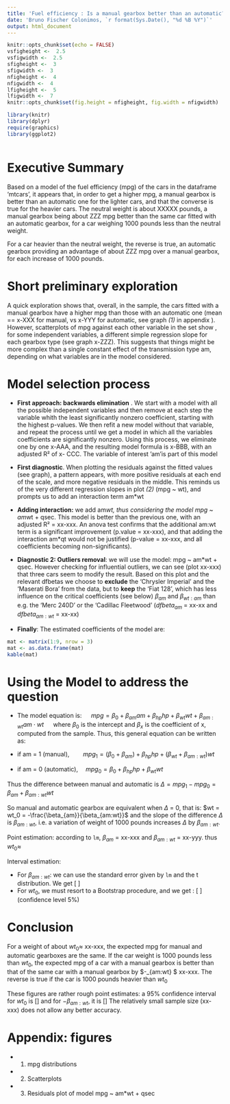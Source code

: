```yaml
---
title: 'Fuel efficiency : Is a manual gearbox better than an automatic?'
date: 'Bruno Fischer Colonimos, `r format(Sys.Date(), "%d %B %Y")`'
output: html_document
---
```


```r
knitr::opts_chunk$set(echo = FALSE)
vsfigheight <-  2.5
vsfigwidth <-  2.5
sfigheight <-  3
sfigwidth <-  3
nfigheight <-  4
nfigwidth <-  4
lfigheight <-  5
lfigwidth <-  7
knitr::opts_chunk$set(fig.height = nfigheight, fig.width = nfigwidth)
```

```r
library(knitr)
library(dplyr)
require(graphics)
library(ggplot2)
```


```r

```




Executive Summary
=================
Based on a model of the fuel efficiency (mpg) of the cars in the dataframe 'mtcars', it appears that, in order to get a higher mpg, a manual gearbox is better than an automatic one for the lighter cars, and that the converse is true for the heavier cars. The neutral weight is about XXXXX pounds, a manual gearbox being about ZZZ mpg better than the same car fitted with an automatic gearbox, for a car weighing 1000 pounds less than the neutral weight. 

For a car heavier than the neutral weight, the reverse is true, an automatic gearbox providing an advantage of about ZZZ mpg over a manual gearbox, for each increase of 1000 pounds. 


Short preliminary exploration
=============================

A quick exploration shows that, overall, in the sample, the cars fitted with a manual gearbox have a higher mpg than those with an automatic one (mean == x-XXX for manual, vs x-YYY for automatic, see graph *(@distrib)* in appendix ). However, scatterplots of mpg against each other variable in the set show , for some independent variables, a different simple regression slope for each gearbox type (see graph x-ZZZ). This suggests that things might be more complex than a single constant effect of the transmission type am, depending on what variables are in the model considered.


Model selection process
=======================

* **First approach: backwards elimination** . We start with a model with all the possible independent variables and then remove at each step the variable whith the least significantly nonzero coefficient, starting with the
highest p-values. We then refit a new model without that variable, and repeat the process until we get a model in which all the variables coefficients are significantly nonzero.\n
Using this process, we eliminate one by one x-AAA, and the resulting model formula is x-BBB, with an adjusted R² of x- CCC.  The variable of interest 'am'is part of this model

* **First diagnostic**. When plotting the residuals against the fitted values (see graph), a pattern appears, with more positive residuals at each end of the scale, and more negative residuals in the middle. This reminds us of the very different regression slopes in plot *(@scatter)* (mpg ~ wt), and prompts us to add an interaction term am*wt

* **Adding interaction:** we add am*wt, thus considering the model mpg ~ am*wt + qsec. This model is better than the previous one, with an adjusted R² = xx-xxx. An anova test confirms that the additional am:wt term is a significant improvement (p.value = xx-xxx), and that adding the interaction am*qt would not be justified (p-value = xx-xxx, and all coefficients becoming non-significants).

* **Diagnostic 2: Outliers removal**: we will use the model: mpg ~ am*wt + qsec. However checking for influential outliers, we can see (plot xx-xxx) that three cars seem to modify the result. Based on this plot and the relevant dfbetas we choose to **exclude** the 'Chrysler Imperial' and the 'Maserati Bora' from the data, but to **keep** the 'Fiat 128', which has less influence on the critical coefficients (see below) $\beta_{am}$ and $\beta_{wt:am}$ than e.g. the 'Merc 240D' or the 'Cadillac Fleetwood' ($dfbeta_{am}$ = xx-xx and $dfbeta_{am:wt}$ = xx-xx)


* **Finally**: The estimated coefficients of the model are: 
 
```r
mat <- matrix(1:9, nrow = 3)
mat <- as.data.frame(mat)
kable(mat)
```




Using the Model to address the question
=======================================

* The model equation is: &ensp;&ensp; $mpg =  \beta_0 + \beta_{am} am + \beta_{hp} hp + \beta_{wt} wt + \beta_{am:wt} am \cdot wt$ &ensp;&ensp; where $\beta_0$ is the intercept and $\beta_x$ is the coefficient of x, computed from the sample. Thus, this general equation can be written as:

* if am = 1 (manual),&ensp;&ensp;&ensp;&ensp; $mpg_1 =  (\beta_0 + \beta_{am}) + \beta_{hp} hp + (\beta_{wt} + \beta_{am:wt}) wt$

* if am = 0 (automatic),&ensp;&ensp; $mpg_0 =  \beta_0 + \beta_{hp} hp + \beta_{wt} wt$
 
Thus the difference between manual and automatic is $\Delta = mpg_1 - mpg_0 = \beta_{am} + \beta_{am:wt} wt$

So manual and automatic gearbox are equivalent when $\Delta$ = 0, that is: $wt = wt_0 = -\frac{\beta_{am}}{\beta_{am:wt}}$ and the slope of the difference $\Delta$ is $\beta_{am:wt}$, i.e. a variation of weight of 1000 pounds increases $\Delta$ by  $\beta_{am:wt}$.

Point estimation: according to `lm`, $\beta_{am}$ = xx-xxx and  $\beta_{am:wt}$ = xx-yyy. thus $wt_0 \approx$ 

Interval estimation: 

* For $\beta_{am:wt}:$ we can use the standard error given by `lm` and the t distribution. We get [ ]
* For $wt_0$, we must resort to a Bootstrap procedure, and we get : [ ] (confidence level 5%)


Conclusion
==========
For a weight of about $wt_0 \approx$ xx-xxx, the expected mpg for manual and automatic gearboxes are the same.
If the car weight is 1000 pounds less than $wt_0$, the expected mpg of a car with a manual gearbox is better than that of the same car with a manual gearbox by $-\beta_{am:wt} \approx $ xx-xxx. The reverse is true if the car is 1000 pounds heavier than $wt_0$

These figures are rather rough point estimates: a 95% confidence interval for $wt_0$ is [] and for $-\beta_{am:wt}$, it is []
The relatively small sample size (xx-xxx) does not allow any better accuracy.





Appendix: figures
=================

* (@distrib) mpg distributions

* (@scatter) Scatterplots

* (@diag1residuals) Residuals plot of model mpg ~ am*wt + qsec



